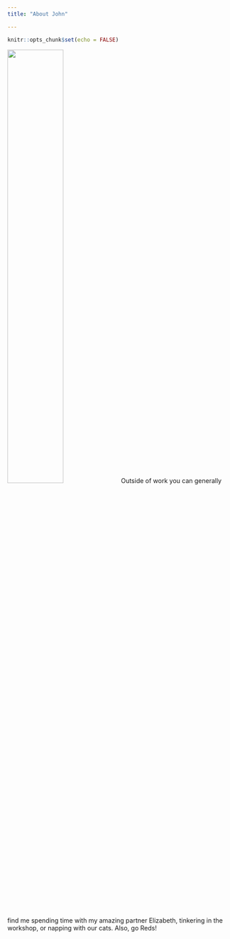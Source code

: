 ```yaml
---
title: "About John"

---
```


```r
knitr::opts_chunk$set(echo = FALSE)
```

![](pics/boys.jpg){width=50%}
Outside of work you can generally find me spending time with my amazing partner Elizabeth, tinkering in the workshop, or napping with our cats. Also, go Reds!
